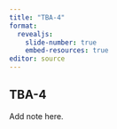 ```yaml
---
title: "TBA-4"
format: 
  revealjs:
    slide-number: true
    embed-resources: true
editor: source
---
```


## TBA-4

::: notes

Add note here.

::::
